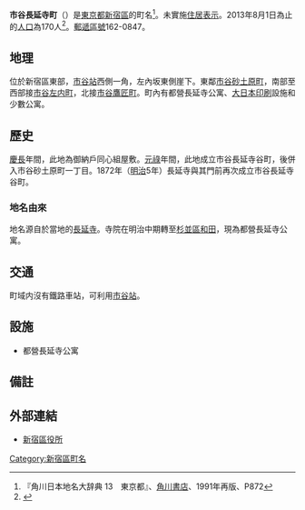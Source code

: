 {{Pathnav|日本|東京都|新宿區|frame=1}}
{{Infobox Settlement
|official_name =  市谷長延寺町
|native_name =
|settlement_type = [[町|町]]
|image_skyline = Ichigaya-choenjimachi.jpg
|imagesize = 240px
|image_caption = 都營長延寺公寓內側。左側崖上是[[市谷左內町|左內町]]。
|image_flag =
|image_seal =
| image_map =
| map_caption =
|subdivision_type = [[國家|國家]]
|subdivision_name = [[File:Flag_of_Japan.svg|border]] [[日本|日本]]
|subdivision_type1 = [[都道府縣|都道府縣]]
|subdivision_name1 = [[File:Flag_of_Tokyo_Prefecture.svg|25px]] [[東京都|東京都]]
|subdivision_type2 = [[東京都區部|特別區]]
|subdivision_name2 = [[File:Flag_of_Shinjuku,_Tokyo.svg|25px]] [[新宿區|新宿區]]
|subdivision_type3 =
|subdivision_name3 =
|established_title =
|established_date =
|government_type =
|leader_title =
|leader_name =
|area_magnitude =
|area_total_km2 =
|area_land_km2 =  
|area_urban_km2 =
|area_metro_km2 =
|area_metro_sq_mi =
|population_as_of= 2013年（平成22年）8月1日
|population_footnotes =
|population_total = 170
|population_urban =
|population_metro =
|population_density_sq_mi =
|population_density_km2 =
| timezone = [[日本標準時間|JST]]
| utc_offset = +9
|timezone_DST =
|utc_offset_DST =
|latd=|latm=|lats=|latNS=
|longd=|longm=|longs=|longEW=
|elevation_footnotes=
|elevation_m =
|elevation_ft =
|postal_code_type = [[郵遞區號|郵遞區號]]
|postal_code = 162-0847。
|area_code = 03
|registration_plate = 練馬
|website =
|footnotes =
}}
'''市谷長延寺町'''（{{jpn|j=市谷長延寺町|hg=いちがやちょうえんじまち|rm=Ichigaya-chōenjimachi|f=y}}）是[[東京都|東京都]][[新宿區|新宿區]]的町名<ref name="kado">『角川日本地名大辞典 13　東京都』、[[角川書店|角川書店]]、1991年再版、P872</ref>。未實施[[住居表示|住居表示]]。2013年8月1日為止的[[人口|人口]]為170人<ref>{{Cite web |url=http://www.city.shinjuku.lg.jp/content/000130038.xls |title=新宿区　住民基本台帳の町丁別世帯数及び男女別人口（日本人と外国人の合計） |access-date=2013-08-09 |archive-date=2014-08-19 |archive-url=https://web.archive.org/web/20140819083633/http://www.city.shinjuku.lg.jp/content/000130038.xls |dead-url=no }}</ref>。[[郵遞區號|郵遞區號]]162-0847。

== 地理 ==
位於新宿區東部，[[市谷站|市谷站]]西側一角，左內坂東側崖下。東鄰[[市谷砂土原町|市谷砂土原町]]，南部至西部接[[市谷左内町|市谷左内町]]，北接[[市谷鷹匠町|市谷鷹匠町]]。町內有都營長延寺公寓、[[大日本印刷|大日本印刷]]設施和少數公寓。

== 歷史 ==
[[慶長|慶長]]年間，此地為御納戶同心組屋敷。[[元祿|元祿]]年間，此地成立市谷長延寺谷町，後併入市谷砂土原町一丁目。1872年（[[明治|明治]]5年）長延寺與其門前再次成立市谷長延寺谷町。
=== 地名由來 ===
地名源自於當地的[[長延寺|長延寺]]。寺院在明治中期轉至[[杉並區|杉並區]][[和田_(杉並區)|和田]]，現為都營長延寺公寓。

== 交通 ==
町域内沒有鐵路車站，可利用[[市谷站|市谷站]]。

== 設施 ==
* 都營長延寺公寓

== 備註 ==
{{reflist}}

== 外部連結 ==
* [http://www.city.shinjuku.lg.jp/ 新宿區役所] {{Wayback|url=http://www.city.shinjuku.lg.jp/ |date=20130630141142 }}

{{新宿區的町名}}

{{DEFAULTSORT:Ichigaya-Choenjimachi}}
[[Category:新宿區町名|Category:新宿區町名]]